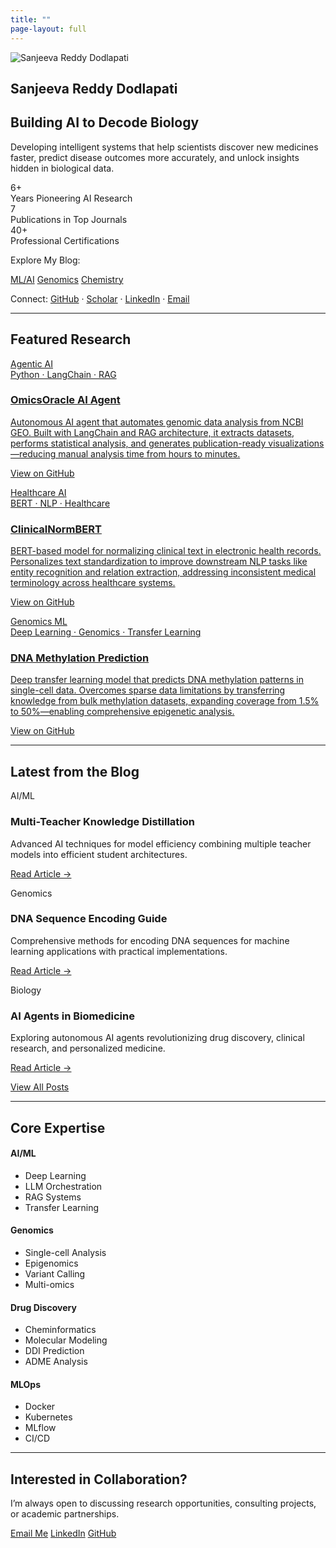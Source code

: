 ```yaml
---
title: ""
page-layout: full
---
```


::: {.hero-section}
<div class="container">
<div class="hero-profile-badge">
<img src="Profile.jpeg" alt="Sanjeeva Reddy Dodlapati" class="profile-image">
</div>

<div class="row">
<div class="col-md-10 col-lg-9">

# Sanjeeva Reddy Dodlapati

## Building AI to Decode Biology

<p class="lead">
Developing intelligent systems that help scientists discover new medicines faster, predict disease outcomes more accurately, and unlock insights hidden in biological data.
</p>

<div class="hero-stats">
<div class="stat">
  <div class="stat-value">6+</div>
  <div class="stat-label">Years Pioneering AI Research</div>
</div>
<div class="stat">
  <div class="stat-value">7</div>
  <div class="stat-label">Publications in Top Journals</div>
</div>
<div class="stat">
  <div class="stat-value">40+</div>
  <div class="stat-label">Professional Certifications</div>
</div>
</div>

<div class="hero-blog-section">
<p class="blog-section-label">Explore My Blog:</p>
<div class="blog-category-buttons">
[<i class="bi bi-robot"></i> ML/AI](ml-blog.html){.btn .btn-blog-category}
[<i class="bi bi-dna"></i> Genomics](genomics-blog.html){.btn .btn-blog-category}
[<i class="bi bi-cpu"></i> Chemistry](chemistry-blog.html){.btn .btn-blog-category}
</div>
</div>

<div class="hero-social-links">
<span class="social-label">Connect:</span>
[<i class="bi bi-github"></i> GitHub](https://github.com/SanjeevaRDodlapati){.social-link}
<span class="social-separator">·</span>
[<i class="bi bi-mortarboard"></i> Scholar](https://scholar.google.com){.social-link}
<span class="social-separator">·</span>
[<i class="bi bi-linkedin"></i> LinkedIn](https://www.linkedin.com/in/sanjeeva-reddy-dodlapati-ab4ab490/){.social-link}
<span class="social-separator">·</span>
[<i class="bi bi-envelope"></i> Email](mailto:sdodl001@odu.edu){.social-link}
</div>

</div>
</div>
</div>
:::

---

::: {.section-featured}
## Featured Research

<div class="row">
<div class="col-lg-4">
<a href="https://github.com/sdodlapa/OmicsOracle" class="feature-card-link" target="_blank" rel="noopener">
<div class="feature-card">
<div class="feature-header">
<div class="feature-category category-ai"><i class="bi bi-robot"></i> Agentic AI</div>
<div class="feature-tech-inline">Python · LangChain · RAG</div>
</div>
<h3>OmicsOracle AI Agent</h3>
<p>Autonomous AI agent that automates genomic data analysis from NCBI GEO. Built with LangChain and RAG architecture, it extracts datasets, performs statistical analysis, and generates publication-ready visualizations—reducing manual analysis time from hours to minutes.</p>
<div class="feature-action">
<i class="bi bi-github"></i> View on GitHub <i class="bi bi-arrow-right"></i>
</div>
</div>
</a>
</div>

<div class="col-lg-4">
<a href="https://github.com/SanjeevaRDodlapati/Clinical-Text-Norm-BERT" class="feature-card-link" target="_blank" rel="noopener">
<div class="feature-card">
<div class="feature-header">
<div class="feature-category category-healthcare"><i class="bi bi-heart-pulse"></i> Healthcare AI</div>
<div class="feature-tech-inline">BERT · NLP · Healthcare</div>
</div>
<h3>ClinicalNormBERT</h3>
<p>BERT-based model for normalizing clinical text in electronic health records. Personalizes text standardization to improve downstream NLP tasks like entity recognition and relation extraction, addressing inconsistent medical terminology across healthcare systems.</p>
<div class="feature-action">
<i class="bi bi-github"></i> View on GitHub <i class="bi bi-arrow-right"></i>
</div>
</div>
</a>
</div>

<div class="col-lg-4">
<a href="https://github.com/SanjeevaRDodlapati/Dev-MetTL" class="feature-card-link" target="_blank" rel="noopener">
<div class="feature-card">
<div class="feature-header">
<div class="feature-category category-genomics"><i class="bi bi-dna"></i> Genomics ML</div>
<div class="feature-tech-inline">Deep Learning · Genomics · Transfer Learning</div>
</div>
<h3>DNA Methylation Prediction</h3>
<p>Deep transfer learning model that predicts DNA methylation patterns in single-cell data. Overcomes sparse data limitations by transferring knowledge from bulk methylation datasets, expanding coverage from 1.5% to 50%—enabling comprehensive epigenetic analysis.</p>
<div class="feature-action">
<i class="bi bi-github"></i> View on GitHub <i class="bi bi-arrow-right"></i>
</div>
</div>
</a>
</div>
</div>
:::

---

::: {.section-posts}
## Latest from the Blog

<div class="row">
<div class="col-lg-4">
<div class="post-card">
<div class="post-category category-ml">AI/ML</div>
<h3>Multi-Teacher Knowledge Distillation</h3>
<p>Advanced AI techniques for model efficiency combining multiple teacher models into efficient student architectures.</p>
<a href="multi-teacher-knowledge-distillation.html" class="post-link">Read Article →</a>
</div>
</div>

<div class="col-lg-4">
<div class="post-card">
<div class="post-category category-genomics">Genomics</div>
<h3>DNA Sequence Encoding Guide</h3>
<p>Comprehensive methods for encoding DNA sequences for machine learning applications with practical implementations.</p>
<a href="dna-sequence-encoding-guide.html" class="post-link">Read Article →</a>
</div>
</div>

<div class="col-lg-4">
<div class="post-card">
<div class="post-category category-biology">Biology</div>
<h3>AI Agents in Biomedicine</h3>
<p>Exploring autonomous AI agents revolutionizing drug discovery, clinical research, and personalized medicine.</p>
<a href="AI_agents_BioMed.html" class="post-link">Read Article →</a>
</div>
</div>
</div>

<div class="text-center mt-4">
[View All Posts](blog.html){.btn .btn-primary}
</div>
:::

---

::: {.section-expertise}
## Core Expertise

<div class="row">
<div class="col-md-3">
<div class="expertise-card">
<h4>AI/ML</h4>
<ul>
<li>Deep Learning</li>
<li>LLM Orchestration</li>
<li>RAG Systems</li>
<li>Transfer Learning</li>
</ul>
</div>
</div>

<div class="col-md-3">
<div class="expertise-card">
<h4>Genomics</h4>
<ul>
<li>Single-cell Analysis</li>
<li>Epigenomics</li>
<li>Variant Calling</li>
<li>Multi-omics</li>
</ul>
</div>
</div>

<div class="col-md-3">
<div class="expertise-card">
<h4>Drug Discovery</h4>
<ul>
<li>Cheminformatics</li>
<li>Molecular Modeling</li>
<li>DDI Prediction</li>
<li>ADME Analysis</li>
</ul>
</div>
</div>

<div class="col-md-3">
<div class="expertise-card">
<h4>MLOps</h4>
<ul>
<li>Docker</li>
<li>Kubernetes</li>
<li>MLflow</li>
<li>CI/CD</li>
</ul>
</div>
</div>
</div>
:::

---

::: {.section-cta .text-center}
<div class="container">
<h2>Interested in Collaboration?</h2>
<p class="lead">I'm always open to discussing research opportunities, consulting projects, or academic partnerships.</p>
<div class="cta-buttons">
[Email Me](mailto:sdodl001@odu.edu){.btn .btn-primary .btn-lg .me-2}
[LinkedIn](https://www.linkedin.com/in/sanjeeva-reddy-dodlapati-ab4ab490/){.btn .btn-outline-primary .btn-lg .me-2}
[GitHub](https://github.com/SanjeevaRDodlapati){.btn .btn-outline-secondary .btn-lg}
</div>
</div>
:::
